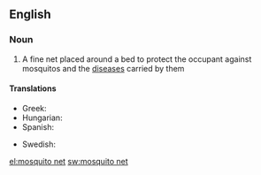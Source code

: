 ==English==

===Noun===
{{wikipedia}}
{{en-noun|sg=[[mosquito]] [[net]]}}

# A fine net placed around a bed to protect the occupant against mosquitos and the [[disease]]s carried by them

====Translations====
{{trans-top|fine net used to protect against mosquitos}}
*Greek: {{t+|el|κουνουπιέρα}}
*Hungarian: {{t+|hu|szúnyogháló}}
*Spanish: {{t-|es|mosquitero|m}}
{{trans-mid}}
*Swedish: {{t-|sv|myggnät|n}}
{{trans-bottom}}

[[el:mosquito net]]
[[sw:mosquito net]]